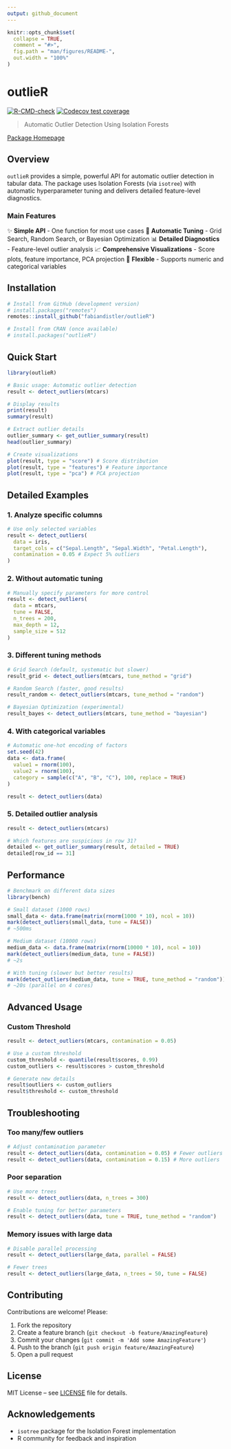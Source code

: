 ```yaml
---
output: github_document
---
```


<!-- README.md is generated from README.Rmd. Please edit that file -->

```r
knitr::opts_chunk$set(
  collapse = TRUE,
  comment = "#>",
  fig.path = "man/figures/README-",
  out.width = "100%"
)
```

# outlieR

<!-- badges: start -->
[![R-CMD-check](https://github.com/fabiandistler/outlieR/actions/workflows/R-CMD-check.yaml/badge.svg)](https://github.com/fabiandistler/outlieR/actions/workflows/R-CMD-check.yaml)
[![Codecov test coverage](https://codecov.io/gh/fabiandistler/outlieR/graph/badge.svg)](https://app.codecov.io/gh/fabiandistler/outlieR)
<!-- badges: end -->

> Automatic Outlier Detection Using Isolation Forests

[Package Homepage](https://fabiandistler.github.io/outlieR/)

## Overview

`outlieR` provides a simple, powerful API for automatic outlier detection in tabular data. The package uses Isolation Forests (via `isotree`) with automatic hyperparameter tuning and delivers detailed feature-level diagnostics.

### Main Features

✨ **Simple API** - One function for most use cases
🎯 **Automatic Tuning** - Grid Search, Random Search, or Bayesian Optimization
📊 **Detailed Diagnostics** - Feature-level outlier analysis
📈 **Comprehensive Visualizations** - Score plots, feature importance, PCA projection
🔧 **Flexible** - Supports numeric and categorical variables

## Installation

```r
# Install from GitHub (development version)
# install.packages("remotes")
remotes::install_github("fabiandistler/outlieR")

# Install from CRAN (once available)
# install.packages("outlieR")
```

## Quick Start

```r
library(outlieR)

# Basic usage: Automatic outlier detection
result <- detect_outliers(mtcars)

# Display results
print(result)
summary(result)

# Extract outlier details
outlier_summary <- get_outlier_summary(result)
head(outlier_summary)

# Create visualizations
plot(result, type = "score") # Score distribution
plot(result, type = "features") # Feature importance
plot(result, type = "pca") # PCA projection
```

## Detailed Examples

### 1. Analyze specific columns

```r
# Use only selected variables
result <- detect_outliers(
  data = iris,
  target_cols = c("Sepal.Length", "Sepal.Width", "Petal.Length"),
  contamination = 0.05 # Expect 5% outliers
)
```

### 2. Without automatic tuning

```r
# Manually specify parameters for more control
result <- detect_outliers(
  data = mtcars,
  tune = FALSE,
  n_trees = 200,
  max_depth = 12,
  sample_size = 512
)
```

### 3. Different tuning methods

```r
# Grid Search (default, systematic but slower)
result_grid <- detect_outliers(mtcars, tune_method = "grid")

# Random Search (faster, good results)
result_random <- detect_outliers(mtcars, tune_method = "random")

# Bayesian Optimization (experimental)
result_bayes <- detect_outliers(mtcars, tune_method = "bayesian")
```

### 4. With categorical variables

```r
# Automatic one-hot encoding of factors
set.seed(42)
data <- data.frame(
  value1 = rnorm(100),
  value2 = rnorm(100),
  category = sample(c("A", "B", "C"), 100, replace = TRUE)
)

result <- detect_outliers(data)
```

### 5. Detailed outlier analysis

```r
result <- detect_outliers(mtcars)

# Which features are suspicious in row 31?
detailed <- get_outlier_summary(result, detailed = TRUE)
detailed[row_id == 31]
```

## Performance

```r
# Benchmark on different data sizes
library(bench)

# Small dataset (1000 rows)
small_data <- data.frame(matrix(rnorm(1000 * 10), ncol = 10))
mark(detect_outliers(small_data, tune = FALSE))
# ~500ms

# Medium dataset (10000 rows)
medium_data <- data.frame(matrix(rnorm(10000 * 10), ncol = 10))
mark(detect_outliers(medium_data, tune = FALSE))
# ~2s

# With tuning (slower but better results)
mark(detect_outliers(medium_data, tune = TRUE, tune_method = "random"))
# ~20s (parallel on 4 cores)
```

## Advanced Usage

### Custom Threshold

```r
result <- detect_outliers(mtcars, contamination = 0.05)

# Use a custom threshold
custom_threshold <- quantile(result$scores, 0.99)
custom_outliers <- result$scores > custom_threshold

# Generate new details
result$outliers <- custom_outliers
result$threshold <- custom_threshold
```

## Troubleshooting

### Too many/few outliers

```r
# Adjust contamination parameter
result <- detect_outliers(data, contamination = 0.05) # Fewer outliers
result <- detect_outliers(data, contamination = 0.15) # More outliers
```

### Poor separation

```r
# Use more trees
result <- detect_outliers(data, n_trees = 300)

# Enable tuning for better parameters
result <- detect_outliers(data, tune = TRUE, tune_method = "random")
```

### Memory issues with large data

```r
# Disable parallel processing
result <- detect_outliers(large_data, parallel = FALSE)

# Fewer trees
result <- detect_outliers(large_data, n_trees = 50, tune = FALSE)
```

## Contributing

Contributions are welcome! Please:

1. Fork the repository
2. Create a feature branch (`git checkout -b feature/AmazingFeature`)
3. Commit your changes (`git commit -m 'Add some AmazingFeature'`)
4. Push to the branch (`git push origin feature/AmazingFeature`)
5. Open a pull request

## License

MIT License – see [LICENSE](LICENSE) file for details.

## Acknowledgements

* `isotree` package for the Isolation Forest implementation
* R community for feedback and inspiration
